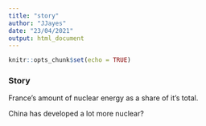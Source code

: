```yaml
---
title: "story"
author: "JJayes"
date: "23/04/2021"
output: html_document
---
```


```r
knitr::opts_chunk$set(echo = TRUE)
```

### Story

France's amount of nuclear energy as a share of it's total. 

China has developed a lot more nuclear?